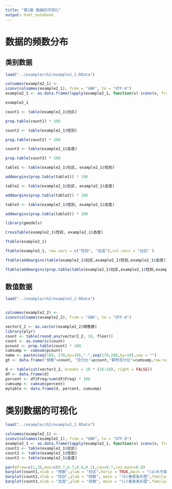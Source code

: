 ```yaml
---
title: "第2章 数据的可视化"
output: html_notebook
---
```


# 数据的频数分布

## 类别数据

```r
load("../example/ch2/example2_1.RData")

colnames(example2_1) <-
iconv(colnames(example2_1), from = "GBK", to = "UTF-8")
example2_1 <- as.data.frame(lapply(example2_1, function(x) iconv(x, from = "GBK", to = "UTF-8")))

example2_1

count1 <- table(example2_1$社区)

prop.table(count1) * 100

count2 <- table(example2_1$性别)

prop.table(count2) * 100

count3 <- table(example2_1$态度)

prop.table(count3) * 100

table1 <- table(example2_1$社区, example2_1$性别)

addmargins(prop.table(table1)) * 100

table2 <- table(example2_1$社区, example2_1$态度)

addmargins(prop.table(table2)) * 100

table3 <- table(example2_1$性别, example2_1$态度)

addmargins(prop.table(table3)) * 100

library(gmodels)

CrossTable(example2_1$性别, example2_1$态度)

ftable(example2_1)

ftable(example2_1, row.vars = c("性别", "态度"),col.vars = "社区" )

ftable(addmargins(table(example2_1$社区,example2_1$性别,example2_1$态度)))

ftable(addmargins(prop.table(table(example2_1$社区,example2_1$性别,example2_1$态度))) * 100)
```

## 数值数据

```r
load("../example/ch2/example2_2.RData") 


colnames(example2_2) <-
iconv(colnames(example2_2), from = "GBK", to = "UTF-8")

vector2_2 <- as.vector(example2_2$销售额)
library(plyr)
count <- table(round_any(vector2_2, 10, floor))
count <- as.numeric(count)
pcount <- prop.table(count) * 100
cumsump <- cumsum(pcount)
name <- paste(seq(160, 270,by=10),"-",seq(170,280,by=10),sep = "")
gt <- data.frame("频数"=count, "百分比"=pcount,"累积百分比"=cumsump,row.names = name)

d <- table(cut(vector2_2, breaks = 10 * (16:28), right = FALSE))
df <- data.frame(d)
percent <- df$Freq/sum(df$Freq) * 100
cumsump <- cumsum(percent)
mytable <- data.frame(d, percent, cumsump)
```


# 类别数据的可视化

```r
load("../example/ch2/example2_1.RData")

colnames(example2_1) <-
iconv(colnames(example2_1), from = "GBK", to = "UTF-8")
example2_1 <- as.data.frame(lapply(example2_1, function(x) iconv(x, from = "GBK", to = "UTF-8")))
count1 <- table(example2_1$社区)
count2 <- table(example2_1$性别)
count3 <- table(example2_1$态度)

par(mfrow=c(1,3),mai=c(0.7,0.7,0.6,0.1),cex=0.7,cex.main=0.8)
barplot(count1,xlab = "频数",ylab = "社区",horiz = TRUE,main = "(a)水平条形图",col = 2:5, family="Kai")
barplot(count2,xlab = "性别",ylab = "频数", main = "(b)垂直条形图",family="Kai")
barplot(count3,xlab = "态度",ylab = "频数", main = "(c)垂直条形图",family="Kai")
```


